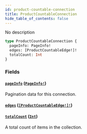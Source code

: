 ```yaml
---
id: product-countable-connection
title: ProductCountableConnection
hide_table_of_contents: false
---
```


No description

```graphql
type ProductCountableConnection {
  pageInfo: PageInfo!
  edges: [ProductCountableEdge!]!
  totalCount: Int
}
```

### Fields

#### [`pageInfo`](#) ([`PageInfo!`](../../../developer/api-reference/objects/page-info))

Pagination data for this connection.

#### [`edges`](#) ([`[ProductCountableEdge!]!`](../../../developer/api-reference/objects/product-countable-edge))

#### [`totalCount`](#) ([`Int`](../../../developer/api-reference/scalars/int))

A total count of items in the collection.
